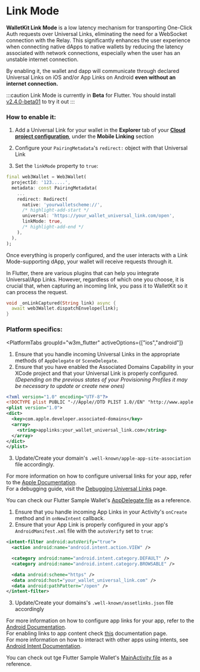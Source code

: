 
# Link Mode

**WalletKit Link Mode** is a low latency mechanism for transporting One-Click Auth requests over Universal Links, eliminating the need for a WebSocket connection with the Relay. This significantly enhances the user experience when connecting native dApps to native wallets by reducing the latency associated with network connections, especially when the user has an unstable internet connection.

By enabling it, the wallet and dapp will communicate through declared Universal Links on iOS and/or App Links on Android **even without an internet connection.**

:::caution
Link Mode is currently in **Beta** for Flutter. You should install [v2.4.0-beta01](https://pub.dev/packages/walletconnect_flutter_v2/versions/2.4.0-beta01) to try it out
:::

### How to enable it:

1. Add a Universal Link for your wallet in the **Explorer** tab of your [**Cloud project configuration**](https://cloud.walletconnect.com/sign-in), under the **Mobile Linking** section

2. Configure your `PairingMetadata`'s `redirect:` object with that Universal Link

3. Set the `linkMode` property to `true`:

```dart
final web3Wallet = Web3Wallet(
  projectId: '123.....',
  metadata: const PairingMetadata(
    ...
    redirect: Redirect(
      native: 'yourwalletscheme://',
      /* highlight-add-start */
      universal: 'https://your_wallet_universal_link.com/open',
      linkMode: true,
      /* highlight-add-end */
    ),
  ),
);
```

Once everything is properly configured, and the user interacts with a Link Mode-supporting dApp, your wallet will receive requests through it.

In Flutter, there are various plugins that can help you integrate Universal/App Links. However, regardless of which one you choose, it is crucial that, when capturing an incoming link, you pass it to WalletKit so it can process the request.

```dart
void _onLinkCaptured(String link) async {
  await web3Wallet.dispatchEnvelope(link);
}
```

### Platform specifics:

<PlatformTabs
	groupId="w3m_flutter"
	activeOptions={["ios","android"]}
>
<PlatformTabItem value="ios">

1. Ensure that you handle incoming Universal Links in the appropriate methods of `AppDelegate` or `SceneDelegate`.
2. Ensure that you have enabled the Associated Domains Capability in your XCode project and that your Universal Link is properly configured. _(Depending on the previous states of your Provisioning Profiles it may be necessary to update or create new ones)_
```xml
<?xml version="1.0" encoding="UTF-8"?>
<!DOCTYPE plist PUBLIC "-//Apple//DTD PLIST 1.0//EN" "http://www.apple.com/DTDs/PropertyList-1.0.dtd">
<plist version="1.0">
<dict>
  <key>com.apple.developer.associated-domains</key>
  <array>
    <string>applinks:your_wallet_universal_link.com</string>
  </array>
</dict>
</plist>
```
3. Update/Create your domain's `.well-known/apple-app-site-association` file accordingly.

For more information on how to configure universal links for your app, refer to the [Apple Documentation](https://developer.apple.com/documentation/xcode/allowing-apps-and-websites-to-link-to-your-content?language=swift).<br />
For a debugging guide, visit the [Debugging Universal Links](https://developer.apple.com/documentation/technotes/tn3155-debugging-universal-links) page.<br />

You can check our Flutter Sample Wallet's [AppDelegate file](https://github.com/WalletConnect/WalletConnectFlutterV2/blob/develop/example/wallet/ios/Runner/AppDelegate.swift) as a reference.

</PlatformTabItem>
<PlatformTabItem value="android">

1. Ensure that you handle incoming App Links in your Activity's `onCreate` method and in `onNewIntent` callback.
2. Ensure that your App Link is properly configured in your app's `AndroidManifest.xml` file with the `autoVerify` set to `true`:
```xml
<intent-filter android:autoVerify="true">
  <action android:name="android.intent.action.VIEW" />

  <category android:name="android.intent.category.DEFAULT" />
  <category android:name="android.intent.category.BROWSABLE" />

  <data android:scheme="https" />
  <data android:host="your_wallet_universal_link.com" />
  <data android:pathPattern="/open" />
</intent-filter>
```
3. Update/Create your domains's `.well-known/assetlinks.json` file accordingly

For more information on how to configure app links for your app, refer to the [Android Documentation](https://developer.android.com/training/app-links/verify-android-applinks).<br />
For enabling links to app content check [this](https://developer.android.com/training/app-links/deep-linking) documentation page.<br />
For more information on how to interact with other apps using intents, see [Android Intent Documentation](https://developer.android.com/training/basics/intents).

You can check out tge Flutter Sample Wallet's [MainActivity file](https://github.com/WalletConnect/WalletConnectFlutterV2/blob/develop/example/wallet/android/app/src/main/kotlin/com/example/wallet/MainActivity.kt) as a reference.

</PlatformTabItem>
</PlatformTabs>

